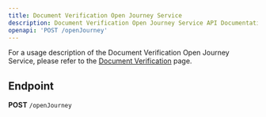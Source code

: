 ```yaml
---
title: Document Verification Open Journey Service
description: Document Verification Open Journey Service API Documentation
openapi: 'POST /openJourney'
---
```


For a usage description of the Document Verification Open Journey Service, please refer to the [Document Verification](/essentials/documentVerification) page.

## Endpoint

**POST** `/openJourney`

